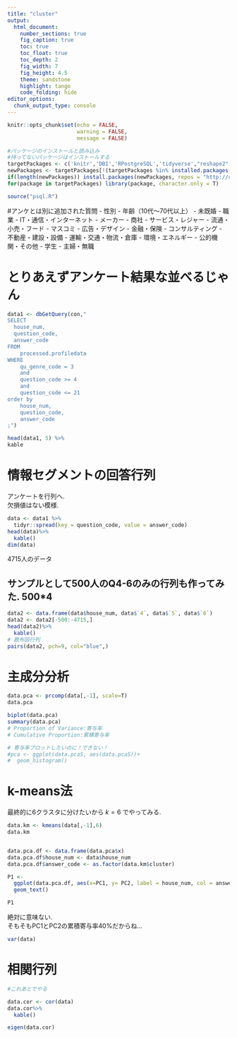 ```yaml
---
title: "cluster"
output:
  html_document:
    number_sections: true
    fig_caption: true
    toc: true
    toc_float: true
    toc_depth: 2
    fig_width: 7
    fig_height: 4.5
    theme: sandstone
    highlight: tango
    code_folding: hide
editor_options: 
  chunk_output_type: console
---
```


```r
knitr::opts_chunk$set(echo = FALSE, 
                      warning = FALSE,
                      message = FALSE)
```


```r
#パッケージのインストールと読み込み
#持ってないパッケージはインストールする
targetPackages <- c('knitr','DBI','RPostgreSQL','tidyverse',"reshape2","lubridate","dbplot","DT","gridExtra","fmsb") 
newPackages <- targetPackages[!(targetPackages %in% installed.packages()[,"Package"])]
if(length(newPackages)) install.packages(newPackages, repos = "http://cran.us.r-project.org")
for(package in targetPackages) library(package, character.only = T)

source("psql.R")

```

#アンケとは別に追加された質問
- 性別
- 年齢（10代～70代以上）
- 未既婚
- 職業
    - IT・通信・インターネット 
    - メーカー
    - 商社
    - サービス・レジャー
    - 流通・小売・フード
    - マスコミ
    - 広告・デザイン
    - 金融・保険
    - コンサルティング
    - 不動産・建設・設備
    - 運輸・交通・物流・倉庫
    - 環境・エネルギー
    - 公的機関・その他
    - 学生
    - 主婦・無職


# とりあえずアンケート結果な並べるじゃん
```r
data1 <- dbGetQuery(con,"
SELECT
  house_num,
  question_code,
  answer_code
FROM
	processed.profiledata
WHERE
	qu_genre_code = 3
	and
	question_code >= 4 
	and
	question_code <= 21
order by
	house_num,
	question_code,
	answer_code
;")

head(data1, 5) %>%
kable
```

# 情報セグメントの回答行列

アンケートを行列へ.  
欠損値はない模様.  
```r
data <- data1 %>%
  tidyr::spread(key = question_code, value = answer_code)
head(data)%>%
  kable()
dim(data)
```
  
4715人のデータ    

## サンプルとして500人のQ4-6のみの行列も作ってみた. 500*4
```r
data2 <- data.frame(data$house_num, data$`4`, data$`5`, data$`6`)
data2 <- data2[-500:-4715,]
head(data2)%>%
  kable()
# 散布図行列
pairs(data2, pch=9, col="blue",) 

```

# 主成分分析
```r
data.pca <- prcomp(data[,-1], scale=T)
data.pca

biplot(data.pca)
summary(data.pca)
# Proportion of Variance:寄与率
# Cumulative Proportion:累積寄与率

# 寄与率プロットしたいのに！できない！
#pca <- ggplot(data.pcaS, aes(data.pcaS))+ 
#  geom_histogram()

```

# k-means法  
最終的に6クラスタに分けたいから $k = 6$ でやってみる.

```r
data.km <- kmeans(data[,-1],6)
data.km


data.pca.df <- data.frame(data.pca$x)
data.pca.df$house_num <- data$house_num
data.pca.df$answer_code <- as.factor(data.km$cluster)

P1 <-
  ggplot(data.pca.df, aes(x=PC1, y= PC2, label = house_num, col = answer_code ))+
  geom_text()

P1
```
絶対に意味ない.  
そもそもPC1とPC2の累積寄与率40%だからね...

```r
var(data)
```




# 相関行列 
```r
#これあとでやる

data.cor <- cor(data)
data.cor%>%
  kable()

eigen(data.cor)
```

